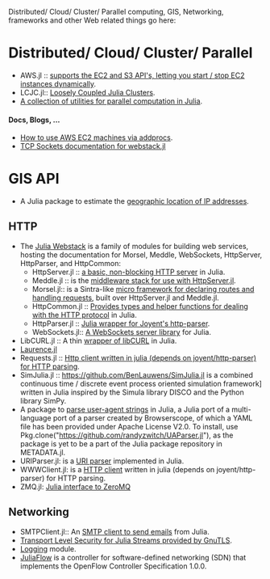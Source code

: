 Distributed/ Cloud/ Cluster/ Parallel computing, GIS, Networking, frameworks and other Web related things go here:

= Distributed/ Cloud/ Cluster/ Parallel = 
* AWS.jl :: [https://github.com/amitmurthy/AWS.jl supports the EC2 and S3 API's, letting you start / stop EC2 instances dynamically].
* LCJC.jl:: [https://github.com/amitmurthy/LCJC.jl Loosely Coupled Julia Clusters].
* [https://github.com/amitmurthy/PTools.jl A collection of utilities for parallel computation in Julia].
 
 
==== Docs, Blogs, ... ====
* [http://docs.julialang.org/en/latest/stdlib/base/#parallel-computing How to use AWS EC2 machines via addprocs].
* [http://blog.leahhanson.us/using-tcp-sockets-in-julia.html TCP Sockets documentation for webstack.jl]


= GIS API =
* A Julia package to estimate the [https://github.com/johnmyleswhite/GeoIP.jl geographic location of IP addresses].


== HTTP ==
* The [http://juliawebstack.org Julia Webstack] is a family of modules for building web services, hosting the documentation for Morsel, Meddle, WebSockets, HttpServer, HttpParser, and HttpCommon:
** HttpServer.jl :: [https://github.com/JuliaLang/HttpServer.jl a basic, non-blocking HTTP server] in Julia.
** Meddle.jl :: is the [https://github.com/JuliaLang/Meddle.jl middleware stack for use with HttpServer.jl].
** Morsel.jl:: is a Sintra-like [https://github.com/JuliaLang/Morsel.jl micro framework for declaring routes and handling requests], built over HttpServer.jl and Meddle.jl.
** HttpCommon.jl :: [https://github.com/JuliaLang/HttpCommon.jl Provides types and helper functions for dealing with the HTTP protocol] in Julia.
** HttpParser.jl :: [https://github.com/JuliaLang/HttpParser.jl Julia wrapper for Joyent's http-parser].
** WebSockets.jl:: [https://github.com/JuliaLang/WebSockets.jl A WebSockets server library] for Julia.
* LibCURL.jl :: A thin [https://github.com/amitmurthy/LibCURL.jl wrapper of libCURL] in Julia.
* [https://github.com/mneudert/Laurence.jl Laurence.jl]
* Requests.jl :: [https://github.com/loladiro/Requests.jl Http client written in julia (depends on joyent/http-parser) for HTTP parsing]. 
* SimJulia.jl :: https://github.com/BenLauwens/SimJulia.jl is a combined continuous time / discrete event process oriented simulation framework] written in Julia inspired by the Simula library DISCO and the Python library SimPy.
* A package to [https://github.com/randyzwitch/UAParser.jl parse user-agent strings] in Julia, a Julia port of a multi-language port of a parser created by Browserscope, of which a YAML file has been provided under Apache License V2.0. To install, use Pkg.clone("https://github.com/randyzwitch/UAParser.jl"), as the package is yet to be a part of the Julia package repository in METADATA.jl.
* URIParser.jl: is a [https://github.com/loladiro/URIParser.jl URI parser] implemented in Julia.
* WWWClient.jl: is a [https://github.com/loladiro/WWWClient.jl  HTTP client] written in julia (depends on joyent/http-parser) for HTTP parsing. 
* ZMQ.jl: [https://github.com/JuliaLang/ZMQ.jl Julia interface to ZeroMQ]


== Networking ==
* SMTPClient.jl:: An [https://github.com/aviks/SMTPClient.jl SMTP client to send emails] from Julia.
* [https://github.com/loladiro/GnuTLS.jl Transport Level Security for Julia Streams provided by GnuTLS].
* [https://github.com/kmsquire/Logging.jl Logging] module.
* [https://github.com/pchronz/juliaflow JuliaFlow] is a controller for software-defined networking (SDN) that implements the OpenFlow Controller Specification 1.0.0. 



